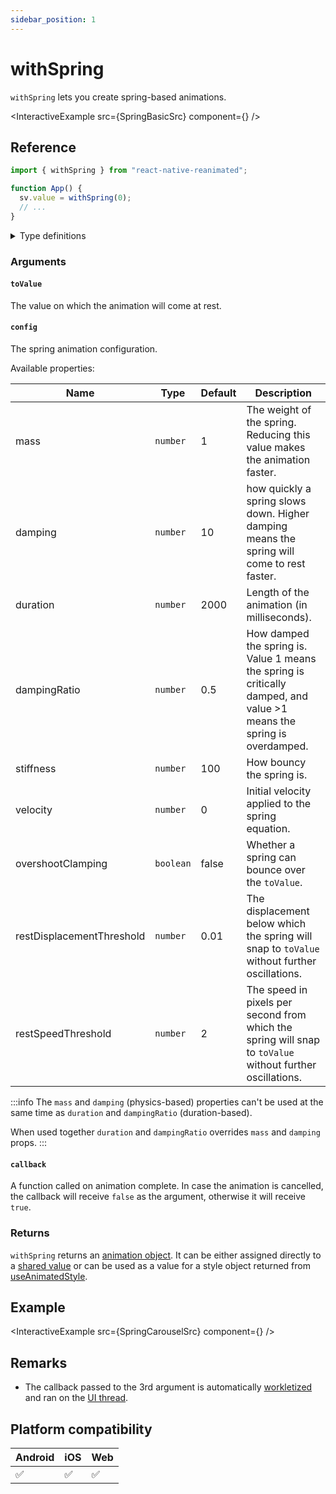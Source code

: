 ```yaml
---
sidebar_position: 1
---
```


# withSpring

`withSpring` lets you create spring-based animations.


<InteractiveExample src={SpringBasicSrc} component={<SpringBasic />} />

## Reference

```javascript
import { withSpring } from "react-native-reanimated";

function App() {
  sv.value = withSpring(0);
  // ...
}
```

<details>
<summary>Type definitions</summary>

```typescript
type AnimatableValue = number | string | number[];

interface WithSpringConfig {
  damping?: number;
  mass?: number;
  stiffness?: number;
  overshootClamping?: boolean;
  restSpeedThreshold?: number;
  restDisplacementThreshold?: number;
  velocity?: number;
}

function withSpring<T extends AnimatableValue>(
  toValue: T,
  config?: WithSpringConfig,
  callback?: (finished?: boolean, current?: AnimatableValue) => void
): T;
```

</details>

### Arguments

#### `toValue`

The value on which the animation will come at rest.

#### `config` <Optional />

The spring animation configuration.


<InteractivePlayground usePlayground={useSpringPlayground} />

Available properties:

| Name                      | Type      | Default | Description                                                                                                           |
| ------------------------- | --------- | ------- | --------------------------------------------------------------------------------------------------------------------- |
| mass                      | `number`  | 1       | The weight of the spring. Reducing this value makes the animation faster.                                             |
| damping                   | `number`  | 10      | how quickly a spring slows down. Higher damping means the spring will come to rest faster.                            |
| duration                  | `number`  | 2000    | Length of the animation (in milliseconds).                                                                            |
| dampingRatio              | `number`  | 0.5     | How damped the spring is. Value 1 means the spring is critically damped, and value >1 means the spring is overdamped. |
| stiffness                 | `number`  | 100     | How bouncy the spring is.                                                                                             |
| velocity                  | `number`  | 0       | Initial velocity applied to the spring equation.                                                                      |
| overshootClamping         | `boolean` | false   | Whether a spring can bounce over the `toValue`.                                                                       |
| restDisplacementThreshold | `number`  | 0.01    | The displacement below which the spring will snap to `toValue` without further oscillations.                          |
| restSpeedThreshold        | `number`  | 2       | The speed in pixels per second from which the spring will snap to `toValue` without further oscillations.             |

:::info
The `mass` and `damping` (physics-based) properties can't be used at the same time as `duration` and `dampingRatio` (duration-based).

When used together `duration` and `dampingRatio` overrides `mass` and `damping` props.
:::

#### `callback` <Optional />

A function called on animation complete. In case the animation is cancelled, the callback will receive `false` as the argument, otherwise it will receive `true`.

### Returns

`withSpring` returns an [animation object](/docs/fundamentals/glossary#animation-object). It can be either assigned directly to a [shared value](/docs/fundamentals/glossary#shared-value) or can be used as a value for a style object returned from [useAnimatedStyle](docs/core/useAnimatedStyle).

## Example


<InteractiveExample src={SpringCarouselSrc} component={<SpringCarousel />} />

## Remarks

- The callback passed to the 3rd argument is automatically [workletized](/docs/fundamentals/glossary#to-workletize) and ran on the [UI thread](/docs/fundamentals/glossary#ui-thread).

## Platform compatibility

<div className="compatibility">

| Android | iOS | Web |
| ------- | --- | --- |
| ✅      | ✅  | ✅  |

</div>
